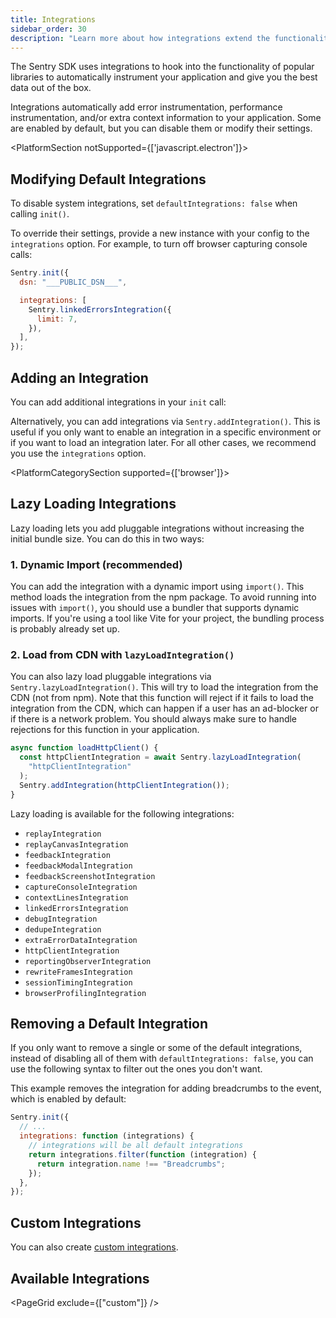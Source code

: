 ```yaml
---
title: Integrations
sidebar_order: 30
description: "Learn more about how integrations extend the functionality of our SDK to cover common libraries and environments automatically."
---
```


The Sentry SDK uses integrations to hook into the functionality of popular libraries to automatically instrument your application and give you the best data out of the box.

Integrations automatically add error instrumentation, performance instrumentation, and/or extra context information to your application. Some are enabled by default, but you can disable them or modify their settings.

<PlatformSection notSupported={['javascript.electron']}>

<PlatformContent includePath="configuration/integrations" />

</PlatformSection>

## Modifying Default Integrations

To disable system integrations, set `defaultIntegrations: false` when calling `init()`.

To override their settings, provide a new instance with your config to the `integrations` option. For example, to turn off browser capturing console calls:

<SignInNote />

```javascript
Sentry.init({
  dsn: "___PUBLIC_DSN___",

  integrations: [
    Sentry.linkedErrorsIntegration({
      limit: 7,
    }),
  ],
});
```

## Adding an Integration

You can add additional integrations in your `init` call:

<PlatformContent includePath="configuration/enable-pluggable-integrations" />

Alternatively, you can add integrations via `Sentry.addIntegration()`.
This is useful if you only want to enable an integration in a specific environment or if you want to load an integration later.
For all other cases, we recommend you use the `integrations` option.

<PlatformContent includePath="configuration/enable-pluggable-integrations-lazy" />

<PlatformCategorySection supported={['browser']}>

## Lazy Loading Integrations

Lazy loading lets you add pluggable integrations without increasing the initial bundle size. You can do this in two ways:

### 1. Dynamic Import (recommended)

You can add the integration with a dynamic import using `import()`. This method loads the integration from the npm package. To avoid running into issues with `import()`, you should use a bundler that supports dynamic imports. If you're using a tool like Vite for your project, the bundling process is probably already set up.

<PlatformContent includePath="configuration/integrations/lazy-loading-replay" />

### 2. Load from CDN with `lazyLoadIntegration()`

You can also lazy load pluggable integrations via `Sentry.lazyLoadIntegration()`. This will try to load the integration from the CDN (not from npm).
Note that this function will reject if it fails to load the integration from the CDN, which can happen if a user has an ad-blocker or if there is a network problem. You should always make sure to handle rejections for this function in your application.


```javascript
async function loadHttpClient() {
  const httpClientIntegration = await Sentry.lazyLoadIntegration(
    "httpClientIntegration"
  );
  Sentry.addIntegration(httpClientIntegration());
}
```

Lazy loading is available for the following integrations:

- `replayIntegration`
- `replayCanvasIntegration`
- `feedbackIntegration`
- `feedbackModalIntegration`
- `feedbackScreenshotIntegration`
- `captureConsoleIntegration`
- `contextLinesIntegration`
- `linkedErrorsIntegration`
- `debugIntegration`
- `dedupeIntegration`
- `extraErrorDataIntegration`
- `httpClientIntegration`
- `reportingObserverIntegration`
- `rewriteFramesIntegration`
- `sessionTimingIntegration`
- `browserProfilingIntegration`

</PlatformCategorySection>

## Removing a Default Integration

If you only want to remove a single or some of the default integrations, instead of disabling all of them with `defaultIntegrations: false`, you can use the following syntax to filter out the ones you don't want.

This example removes the integration for adding breadcrumbs to the event, which is enabled by default:

```javascript
Sentry.init({
  // ...
  integrations: function (integrations) {
    // integrations will be all default integrations
    return integrations.filter(function (integration) {
      return integration.name !== "Breadcrumbs";
    });
  },
});
```

## Custom Integrations

You can also create [custom integrations](./custom).

## Available Integrations

<PageGrid exclude={["custom"]} />
